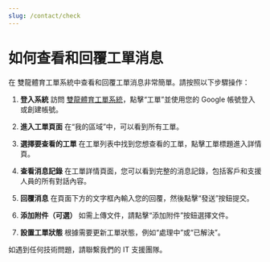 ```yaml
---
slug: /contact/check
---
```

# 如何查看和回覆工單消息
在 雙龍體育工單系統中查看和回覆工單消息非常簡單。請按照以下步驟操作：

1. **登入系統**
   訪問 <a href="https://support.ssangyongsports.eu.org">雙龍體育工單系統</a>，點擊“工單”並使用您的 Google 帳號登入或創建帳號。

2. **進入工單頁面**
   在“我的區域”中，可以看到所有工單。

3. **選擇要查看的工單**
   在工單列表中找到您想查看的工單，點擊工單標題進入詳情頁。

4. **查看消息記錄**
   在工單詳情頁面，您可以看到完整的消息記錄，包括客戶和支援人員的所有對話內容。

5. **回覆消息**
   在頁面下方的文字框內輸入您的回覆，然後點擊“發送”按鈕提交。

6. **添加附件（可選）**
   如需上傳文件，請點擊“添加附件”按鈕選擇文件。

7. **設置工單狀態**
   根據需要更新工單狀態，例如“處理中”或“已解決”。

如遇到任何技術問題，請聯繫我們的 IT 支援團隊。
